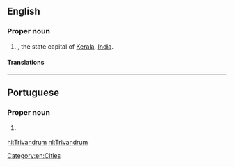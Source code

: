 ==English==
{{wikipedia|Thiruvananthapuram}}

===Proper noun===
{{en-proper noun}}

# {{former name of|Thiruvananthapuram|nodot=1}}, the state capital of [[Kerala]], [[India]].

====Translations====
{{trans-see|Thiruvananthapuram}}

[[Category:en:Cities]]

----

==Portuguese==

===Proper noun===
{{pt-proper noun|f}}

# {{l/en|Thiruvananthapuram}} {{gloss|capital of Kerala, India}}

[[hi:Trivandrum]]
[[nl:Trivandrum]]